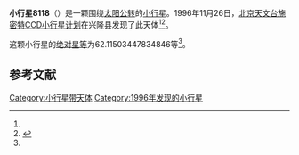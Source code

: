 {{Infobox planet
| bgcolour = #FFFFC0
| name = 8118
| symbol = 
| image = 
| caption = 
| discovery = yes
| discovery_ref = 
| discoverer = [[北京天文台施密特CCD小行星计划|北京天文台施密特CCD小行星计划]]
| discovery_site = [[兴隆县|兴隆县]] 
| discovered = 1996年11月26日
| designations = yes
| mp_name = 
| named_after = 
| alt_names = 1996 WG3/ 1982 HR1 / 1983 RM6
| mp_category = [[主带小行星|主带小行星]]
| orbit_ref = <ref name="a">[http://ssd.jpl.nasa.gov/sbdb.cgi?sstr=8118 8118] {{Wayback|url=http://ssd.jpl.nasa.gov/sbdb.cgi?sstr=8118 |date=20210717063216 }}，小行星數據庫瀏覽器（JPL Small-Body Database Browser）－[[美国国家航空航天局|美国国家航空航天局]]喷气推进实验室</ref>
| epoch = 2456400.5 (2013年4月18日更新)
| aphelion = {{convert|2.992641194533774|AU|km|3|abbr=on|lk=out}}
| perihelion = {{convert|2.267106641263565|AU|km|3|abbr=on}}
| semimajor = {{convert|2.629873917898669|AU|km|3|abbr=on}}
| eccentricity = 0.137940939
| period = 1557.760972 [[日|日]]<br />4.26[[儒略年|儒略年]]
| avg_speed = 
| inclination = 13.23229613930277
| asc_node = 207.7702580466298
| mean_anomaly = 
| arg_peri = 62.11503447834846
| satellites = 
| physical_characteristics = yes
| dimensions = 
| mass = 
| density = 
| surface_grav = 
| escape_velocity = 
| sidereal_day = 
| axial_tilt = 
| pole_ecliptic_lat = 
| pole_ecliptic_lon = 
| albedo = 
| temperatures= 
| temp_name1 = 
| mean_temp_1 = 
| max_temp_1 = 
| temp_name2 = 
| max_temp_2 = 
| spectral_type = 
| abs_magnitude = 62.11503447834846
}}

'''小行星8118'''（{{lang-en|8118}}）是一颗围绕[[太阳|太阳]][[公转|公转]]的[[小行星|小行星]]。1996年11月26日，[[北京天文台施密特CCD小行星计划|北京天文台施密特CCD小行星计划]]在兴隆县发现了此天体<ref name="a" /><ref>{{cite news|title=小行星列表|url=http://cfa-www.harvard.edu/iau/lists/NumberedMPs.txt|accessdate=2013-07-08|newspaper=哈佛大学|archive-date=2008-05-17|archive-url=https://web.archive.org/web/20080517010638/http://cfa-www.harvard.edu/iau/lists/NumberedMPs.txt|dead-url=no}}</ref>。

这颗小行星的[[绝对星等|绝对星等]]为62.11503447834846等<ref name="a" />。

==参考文献==
{{reflist}}
{{Minor Planet Number|[[小行星8117|小行星8117]]|[[小行星8119|小行星8119]]}}

{{小天体}}

[[Category:小行星带天体|Category:小行星带天体]]
[[Category:1996年发现的小行星|Category:1996年发现的小行星]]


{{asteroid-stub}}